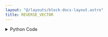 ```yaml
---
layout: "@/layouts/block-docs-layout.astro"
title: REVERSE_VECTOR
---
```



<PythonDocsDisplay docstring={docstring} />

<details>
<summary>Python Code</summary>
```python
from numpy import flip
from flojoy import flojoy, Vector


@flojoy
def REVERSE_VECTOR(
    default: Vector,
) -> Vector:
    """The REVERSE_VECTOR node returns the input vector where
    the elements are in the reverse order

    Inputs
    ------
    default : Vector
        The input vector

    Returns
    -------
    Vector
        Reversed input vector
    """

    return Vector(v=flip(default.v))

```
[Find this Flojoy Block on GitHub](https://github.com/flojoy-ai/blocks/blob/main/blocks/TRANSFORMERS/VECTOR_MANIPULATION/REVERSE_VECTOR/REVERSE_VECTOR.py)
</details>


## Example
